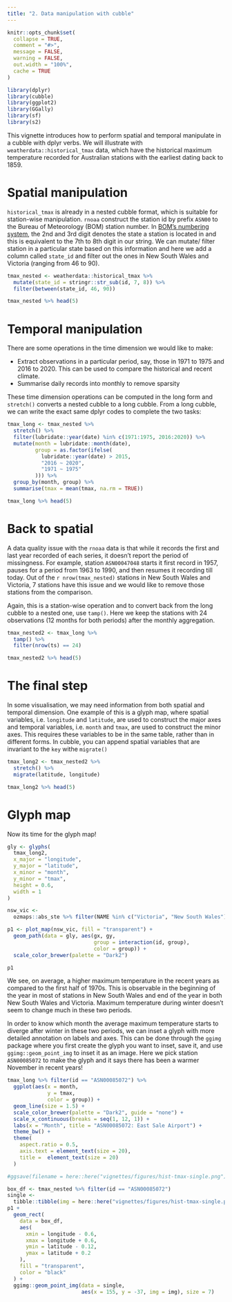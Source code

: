 ```yaml
---
title: "2. Data manipulation with cubble"
---
```


```r
knitr::opts_chunk$set(
  collapse = TRUE,
  comment = "#>",
  message = FALSE, 
  warning = FALSE,
  out.width = "100%", 
  cache = TRUE
)
```

```r
library(dplyr)
library(cubble)
library(ggplot2)
library(GGally)
library(sf)
library(s2)
```

This vignette introduces how to perform spatial and temporal manipulate in a cubble with dplyr verbs. We will illustrate with `weatherdata::historical_tmax` data, which have the historical maximum temperature recorded for Australian stations with the earliest dating back to 1859.

# Spatial manipulation 

`historical_tmax` is already in a nested cubble format, which is suitable for station-wise manipulation. `rnoaa` construct the station id by prefix `ASN00` to the Bureau of Meteorology (BOM) station number. In  [BOM's numbering system](http://www.bom.gov.au/climate/cdo/about/site-num.shtml), the 2nd and 3rd digit denotes the state a station is located in and this is equivalent to the 7th to 8th digit in our string. We can mutate/ filter station in a particular state based on this information and here we add a column called `state_id` and filter out the ones in New South Wales and Victoria (ranging from 46 to 90). 

```r
tmax_nested <- weatherdata::historical_tmax %>%
  mutate(state_id = stringr::str_sub(id, 7, 8)) %>%
  filter(between(state_id, 46, 90))

tmax_nested %>% head(5)
```

# Temporal manipulation 

There are some operations in the time dimension we would like to make:

  - Extract observations in a particular period, say, those in 1971 to 1975 and 2016 to 2020. This can be used to compare the historical and recent climate. 
  - Summarise daily records into monthly to remove sparsity
  
These time dimension operations can be computed in the long form and `stretch()` converts a nested cubble to a long cubble. From a long cubble, we can write the exact  same dplyr codes to complete the two tasks: 

```r
tmax_long <- tmax_nested %>%
  stretch() %>%
  filter(lubridate::year(date) %in% c(1971:1975, 2016:2020)) %>%
  mutate(month = lubridate::month(date),
         group = as.factor(ifelse(
           lubridate::year(date) > 2015,
           "2016 ~ 2020",
           "1971 ~ 1975"
         ))) %>%
  group_by(month, group) %>%
  summarise(tmax = mean(tmax, na.rm = TRUE))

tmax_long %>% head(5)
```

# Back to spatial

A data quality issue with the `rnoaa` data is that while it records the first and last year recorded of each series,  it doesn't report the period of missingness. For example, station `ASN00047048` starts it first record in 1957, pauses for a period from 1963 to 1990, and then resumes it recording till today. Out of the `r nrow(tmax_nested)` stations in New South Wales and Victoria, 7 stations have this issue and we would like to remove those stations from the comparison.

Again, this is a station-wise operation and to convert back from the long cubble to a nested one, use `tamp()`. Here we keep the stations with 24 observations (12 months for both periods) after the monthly aggregation.

```r
tmax_nested2 <- tmax_long %>%
  tamp() %>%
  filter(nrow(ts) == 24)

tmax_nested2 %>% head(5)
```


# The final step

In some visualisation, we may need information from both spatial and temporal dimension. One example of this is a glyph map, where spatial variables, i.e. `longitude` and `latitude`, are used to construct the major axes and temporal variables, i.e. `month` and `tmax`, are used to construct the minor axes. This requires these variables to be in the same table, rather than in different forms. In cubble, you can append spatial variables that are invariant to the `key` withe `migrate()`


```r
tmax_long2 <- tmax_nested2 %>%
  stretch() %>%
  migrate(latitude, longitude)

tmax_long2 %>% head(5)
```


# Glyph map

Now its time for the glyph map! 

```r
gly <- glyphs(
  tmax_long2,
  x_major = "longitude",
  y_major = "latitude",
  x_minor = "month",
  y_minor = "tmax",
  height = 0.6,
  width = 1
)

nsw_vic <-
  ozmaps::abs_ste %>% filter(NAME %in% c("Victoria", "New South Wales"))

p1 <- plot_map(nsw_vic, fill = "transparent") +
  geom_path(data = gly, aes(gx, gy,
                            group = interaction(id, group),
                            color = group)) +
  scale_color_brewer(palette = "Dark2")

p1
```

We see, on average, a higher maximum temperature in the recent years as compared to the first half of 1970s. This is observable in the beginning of the year in most of stations in New South Wales and end of the year in both New South Wales and Victoria. Maximum temperature during winter doesn't seem to change much in these two periods. 

In order to know which month the average maximum temperature starts to diverge after winter in these two periods, we can inset a glyph with more detailed annotation on labels and axes. This can be done through the `ggimg` package where you first create the glyph you want to inset, save it, and use `ggimg::geom_point_img` to inset it as an image. Here we pick station `ASN00085072` to make the glyph and it says there has been a warmer November in recent years!

```r
tmax_long %>% filter(id == "ASN00085072") %>%
  ggplot(aes(x = month,
             y = tmax,
             color = group)) +
  geom_line(size = 1.5) +
  scale_color_brewer(palette = "Dark2", guide = "none") +
  scale_x_continuous(breaks = seq(1, 12, 1)) +
  labs(x = "Month", title = "ASN00085072: East Sale Airport") +
  theme_bw() +
  theme(
    aspect.ratio = 0.5,
    axis.text = element_text(size = 20),
    title =  element_text(size = 20)
  )

#ggsave(filename = here::here("vignettes/figures/hist-tmax-single.png"))
```

```r
box_df <- tmax_nested %>% filter(id == "ASN00085072")
single <-
  tibble::tibble(img = here::here("vignettes/figures/hist-tmax-single.png"))
p1 +
  geom_rect(
    data = box_df,
    aes(
      xmin = longitude - 0.6,
      xmax = longitude + 0.6,
      ymin = latitude - 0.12,
      ymax = latitude + 0.2
    ),
    fill = "transparent",
    color = "black"
  ) +
  ggimg::geom_point_img(data = single,
                        aes(x = 155, y = -37, img = img), size = 7)
```

